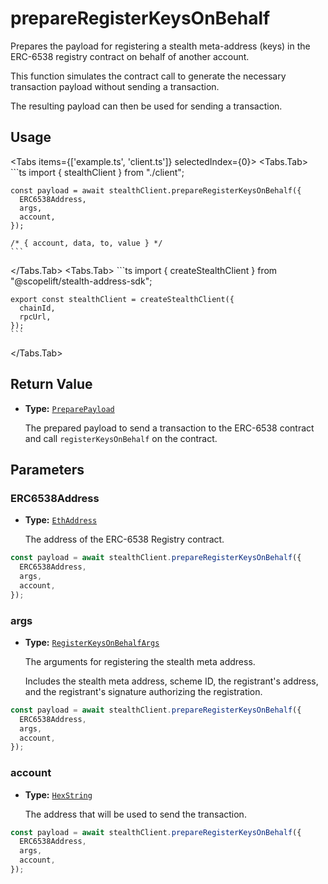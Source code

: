 
# prepareRegisterKeysOnBehalf

Prepares the payload for registering a stealth meta-address (keys) in the ERC-6538 registry contract on behalf of another account. 

This function simulates the contract call to generate the necessary transaction payload without sending a transaction. 

The resulting payload can then be used for sending a transaction.

## Usage

<Tabs items={['example.ts', 'client.ts']} selectedIndex={0}>
  <Tabs.Tab>
    ```ts
    import { stealthClient } from "./client";

    const payload = await stealthClient.prepareRegisterKeysOnBehalf({
      ERC6538Address,
      args,
      account,
    });

    /* { account, data, to, value } */
    ```
  </Tabs.Tab>
  <Tabs.Tab>
    ```ts
    import { createStealthClient } from "@scopelift/stealth-address-sdk";

    export const stealthClient = createStealthClient({
      chainId,
      rpcUrl,
    });
    ```
  </Tabs.Tab>
</Tabs>

## Return Value

- **Type:** [`PreparePayload`](../glossary/types.md#preparepayload)

  The prepared payload to send a transaction to the ERC-6538 contract and call `registerKeysOnBehalf` on the contract.

## Parameters

### ERC6538Address

- **Type:** [`EthAddress`](../glossary/types.md#ethaddress)

  The address of the ERC-6538 Registry contract.

```ts {2}
const payload = await stealthClient.prepareRegisterKeysOnBehalf({
  ERC6538Address,
  args,
  account,
});
```

### args

- **Type:** [`RegisterKeysOnBehalfArgs`](../glossary/types.md#registerkeysonbehalfargs)

  The arguments for registering the stealth meta address.

  Includes the stealth meta address, scheme ID, the registrant's address, and the registrant's signature authorizing the registration.

```ts {3}
const payload = await stealthClient.prepareRegisterKeysOnBehalf({
  ERC6538Address,
  args,
  account,
});
```

### account

- **Type:** [`HexString`](../glossary/types.md#hexstring)

  The address that will be used to send the transaction.

```ts {4}
const payload = await stealthClient.prepareRegisterKeysOnBehalf({
  ERC6538Address,
  args,
  account,
});
```
